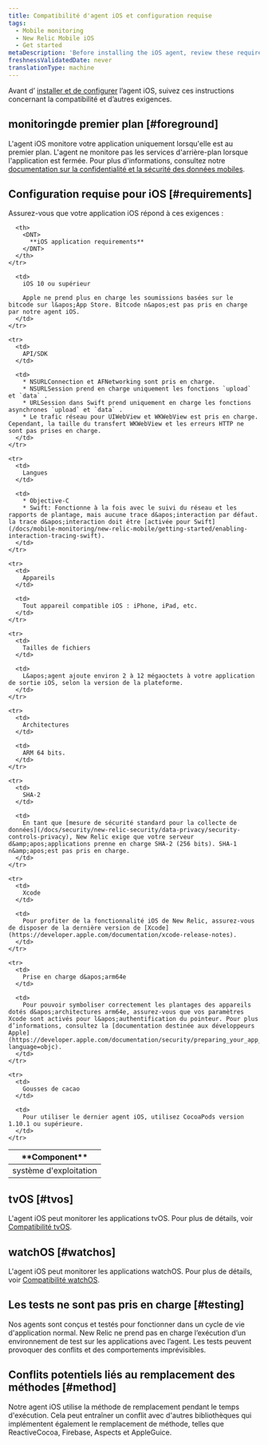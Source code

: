 ```yaml
---
title: Compatibilité d'agent iOS et configuration requise
tags:
  - Mobile monitoring
  - New Relic Mobile iOS
  - Get started
metaDescription: 'Before installing the iOS agent, review these requirements.'
freshnessValidatedDate: never
translationType: machine
---
```


Avant d’ [installer et de configurer](/docs/mobile-monitoring/new-relic-mobile-ios/get-started/ios-installation-configuration) l’agent iOS, suivez ces instructions concernant la compatibilité et d’autres exigences.

## monitoringde premier plan [#foreground]

L&apos;agent iOS monitore votre application uniquement lorsqu&apos;elle est au premier plan. L&apos;agent ne monitore pas les services d&apos;arrière-plan lorsque l&apos;application est fermée. Pour plus d&apos;informations, consultez notre [documentation sur la confidentialité et la sécurité des données mobiles](/docs/mobile-monitoring/new-relic-mobile/get-started/security-mobile-apps).

## Configuration requise pour iOS [#requirements]

Assurez-vous que votre application iOS répond à ces exigences :

<table>
  <thead>
    <tr>
      <th width={200}>
        <DNT>
          **Component**
        </DNT>
      </th>

      <th>
        <DNT>
          **iOS application requirements**
        </DNT>
      </th>
    </tr>
  </thead>

  <tbody>
    <tr>
      <td>
        système d&apos;exploitation
      </td>

      <td>
        iOS 10 ou supérieur

        Apple ne prend plus en charge les soumissions basées sur le bitcode sur l&apos;App Store. Bitcode n&apos;est pas pris en charge par notre agent iOS.
      </td>
    </tr>

    <tr>
      <td>
        API/SDK
      </td>

      <td>
        * NSURLConnection et AFNetworking sont pris en charge.
        * NSURLSession prend en charge uniquement les fonctions `upload` et `data` .
        * URLSession dans Swift prend uniquement en charge les fonctions asynchrones `upload` et `data` .
        * Le trafic réseau pour UIWebView et WKWebView est pris en charge. Cependant, la taille du transfert WKWebView et les erreurs HTTP ne sont pas prises en charge.
      </td>
    </tr>

    <tr>
      <td>
        Langues
      </td>

      <td>
        * Objective-C
        * Swift: Fonctionne à la fois avec le suivi du réseau et les rapports de plantage, mais aucune trace d&apos;interaction par défaut. la trace d&apos;interaction doit être [activée pour Swift](/docs/mobile-monitoring/new-relic-mobile/getting-started/enabling-interaction-tracing-swift).
      </td>
    </tr>

    <tr>
      <td>
        Appareils
      </td>

      <td>
        Tout appareil compatible iOS : iPhone, iPad, etc.
      </td>
    </tr>

    <tr>
      <td>
        Tailles de fichiers
      </td>

      <td>
        L&apos;agent ajoute environ 2 à 12 mégaoctets à votre application de sortie iOS, selon la version de la plateforme.
      </td>
    </tr>

    <tr>
      <td>
        Architectures
      </td>

      <td>
        ARM 64 bits.
      </td>
    </tr>

    <tr>
      <td>
        SHA-2
      </td>

      <td>
        En tant que [mesure de sécurité standard pour la collecte de données](/docs/security/new-relic-security/data-privacy/security-controls-privacy), New Relic exige que votre serveur d&amp;apos;applications prenne en charge SHA-2 (256 bits). SHA-1 n&amp;apos;est pas pris en charge.
      </td>
    </tr>

    <tr>
      <td>
        Xcode
      </td>

      <td>
        Pour profiter de la fonctionnalité iOS de New Relic, assurez-vous de disposer de la dernière version de [Xcode](https://developer.apple.com/documentation/xcode-release-notes).
      </td>
    </tr>

    <tr>
      <td>
        Prise en charge d&apos;arm64e
      </td>

      <td>
        Pour pouvoir symboliser correctement les plantages des appareils dotés d&apos;architectures arm64e, assurez-vous que vos paramètres Xcode sont activés pour l&apos;authentification du pointeur. Pour plus d’informations, consultez la [documentation destinée aux développeurs Apple](https://developer.apple.com/documentation/security/preparing_your_app_to_work_with_pointer_authentication?language=objc).
      </td>
    </tr>

    <tr>
      <td>
        Gousses de cacao
      </td>

      <td>
        Pour utiliser le dernier agent iOS, utilisez CocoaPods version 1.10.1 ou supérieure.
      </td>
    </tr>
  </tbody>
</table>

## tvOS [#tvos]

L&apos;agent iOS peut monitorer les applications tvOS. Pour plus de détails, voir [Compatibilité tvOS](/docs/mobile-monitoring/new-relic-mobile-ios/tvos/new-relic-tvos-compatibility-requirements).

## watchOS [#watchos]

L&apos;agent iOS peut monitorer les applications watchOS. Pour plus de détails, voir [Compatibilité watchOS](/docs/mobile-monitoring/new-relic-mobile-ios/watchOS/instrument-watchos).

## Les tests ne sont pas pris en charge [#testing]

Nos agents sont conçus et testés pour fonctionner dans un cycle de vie d&apos;application normal. New Relic ne prend pas en charge l’exécution d’un environnement de test sur les applications avec l’agent. Les tests peuvent provoquer des conflits et des comportements imprévisibles.

## Conflits potentiels liés au remplacement des méthodes [#method]

Notre agent iOS utilise la méthode de remplacement pendant le temps d&apos;exécution. Cela peut entraîner un conflit avec d&apos;autres bibliothèques qui implémentent également le remplacement de méthode, telles que ReactiveCocoa, Firebase, Aspects et AppleGuice.